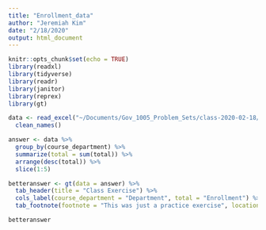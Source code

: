 ```yaml
---
title: "Enrollment_data"
author: "Jeremiah Kim"
date: "2/18/2020"
output: html_document
---
```


```r
knitr::opts_chunk$set(echo = TRUE)
library(readxl)
library(tidyverse)
library(readr)
library(janitor)
library(reprex)
library(gt)
```

```r
data <- read_excel("~/Documents/Gov_1005_Problem_Sets/class-2020-02-18/class_enrollment_summary_by_term2.18.20.xlsx", skip = 3) %>%
  clean_names()
```

```r
answer <- data %>% 
  group_by(course_department) %>% 
  summarize(total = sum(total)) %>% 
  arrange(desc(total)) %>% 
  slice(1:5)

betteranswer <- gt(data = answer) %>% 
  tab_header(title = "Class Exercise") %>% 
  cols_label(course_department = "Department", total = "Enrollment") %>% 
  tab_footnote(footnote = "This was just a practice exercise", locations = cells_title())

betteranswer
```

```r

```


